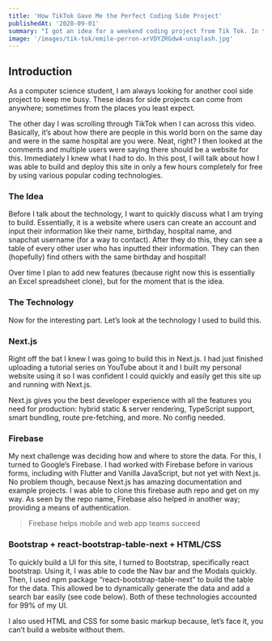 ```yaml
---
title: 'How TikTok Gave Me the Perfect Coding Side Project'
publishedAt: '2020-09-01'
summary: "I got an idea for a weekend coding project from Tik Tok. In this post I'll go over my tech stack."
image: '/images/tik-tok/emile-perron-xrVDYZRGdw4-unsplash.jpg'
---
```


## Introduction

As a computer science student, I am always looking for another cool side project to keep me busy. These ideas for side projects can come from anywhere; sometimes from the places you least expect.

The other day I was scrolling through TikTok when I can across this video. Basically, it’s about how there are people in this world born on the same day and were in the same hospital are you were. Neat, right? I then looked at the comments and multiple users were saying there should be a website for this. Immediately I knew what I had to do. In this post, I will talk about how I was able to build and deploy this site in only a few hours completely for free by using various popular coding technologies.

### The Idea

Before I talk about the technology, I want to quickly discuss what I am trying to build. Essentially, it is a website where users can create an account and input their information like their name, birthday, hospital name, and snapchat username (for a way to contact). After they do this, they can see a table of every other user who has inputted their information. They can then (hopefully) find others with the same birthday and hospital!

Over time I plan to add new features (because right now this is essentially an Excel spreadsheet clone), but for the moment that is the idea.

### The Technology

Now for the interesting part. Let’s look at the technology I used to build this.

### Next.js

Right off the bat I knew I was going to build this in Next.js. I had just finished uploading a tutorial series on YouTube about it and I built my personal website using it so I was confident I could quickly and easily get this site up and running with Next.js.

Next.js gives you the best developer experience with all the features you need for production: hybrid static & server rendering, TypeScript support, smart bundling, route pre-fetching, and more. No config needed.

### Firebase

My next challenge was deciding how and where to store the data. For this, I turned to Google’s Firebase. I had worked with Firebase before in various forms, including with Flutter and Vanilla JavaScript, but not yet with Next.js. No problem though, because Next.js has amazing documentation and example projects. I was able to clone this firebase auth repo and get on my way. As seen by the repo name, Firebase also helped in another way; providing a means of authentication.

> Firebase helps mobile and web app teams succeed

### Bootstrap + react-bootstrap-table-next + HTML/CSS

To quickly build a UI for this site, I turned to Bootstrap, specifically react bootstrap. Using it, I was able to code the Nav bar and the Modals quickly. Then, I used npm package “react-bootstrap-table-next” to build the table for the data. This allowed be to dynamically generate the data and add a search bar easily (see code below). Both of these technologies accounted for 99% of my UI.

I also used HTML and CSS for some basic markup because, let’s face it, you can’t build a website without them.